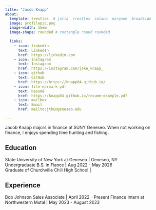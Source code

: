 ```yaml
---
title: "Jacob Knapp"
about: 
  template: trestles  # jolla  trestles  solana  marquee  broadside
  image: profilepic.png
  image-width: 15em
  image-shape: rounded # rectangle round rounded
  
  links:
    - icon: linkedin
      text: LinkedIn
      href: https://linkedin.com
    - icon: instagram
      text: Instagram
      href: https://instagram.com/jake_knapp_
    - icon: github
      text: GitHub
      href: https://https://knapp04.github.io/
    - icon: file-earmark-pdf
      text: Resumé
      href: https://knapp04.github.io/resume-example.pdf
    - icon: mailbox
      text: Email
      href: mailto:jtk6@geneseo.edu

---
```



Jacob Knapp majors in finance at SUNY Geneseo. When not working on finance, I enjoys spending time hunting and fishing. 

## Education

State University of New York at Geneseo | Geneseo, NY <br>
Undergraduate B.S. in Fiance | Aug 2022 - May 2026 <br>
Graduate of Churchville Chili High School |

## Experience

Bob Johnson Sales Associate | April 2022 - Present
Finance Intern at Northwestern Mutal | May 2023 - August 2023


